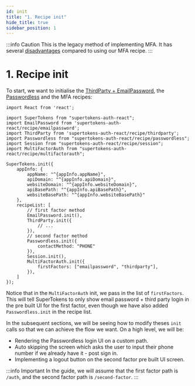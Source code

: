 ```yaml
---
id: init
title: "1. Recipe init"
hide_title: true
sidebar_position: 1
---
```



:::info Caution
This is the legacy method of implementing MFA. It has several [disadvantages](../legacy-vs-new) compared to using our MFA recipe.
:::

# 1. Recipe init

To start, we want to initialise the [ThirdParty + EmailPassword](https://supertokens.com/docs/thirdpartyemailpassword/quick-setup/frontend), the [Passwordless](https://supertokens.com/docs/passwordless/quick-setup/frontend) and the MFA recipes:

<AppInfoForm />

```tsx
import React from 'react';

import SuperTokens from "supertokens-auth-react";
import EmailPassword from 'supertokens-auth-react/recipe/emailpassword';
import ThirdParty from 'supertokens-auth-react/recipe/thirdparty';
import Passwordless from "supertokens-auth-react/recipe/passwordless";
import Session from "supertokens-auth-react/recipe/session";
import MultiFactorAuth from "supertokens-auth-react/recipe/multifactorauth";

SuperTokens.init({
    appInfo: {
        appName: "^{appInfo.appName}",
        apiDomain: "^{appInfo.apiDomain}",
        websiteDomain: "^{appInfo.websiteDomain}",
        apiBasePath: "^{appInfo.apiBasePath}",
        websiteBasePath: "^{appInfo.websiteBasePath}"
    },
    recipeList: [
        // first factor method
        EmailPassword.init(),
        ThirdParty.init({
            // ...
        }),
        // second factor method
        Passwordless.init({
            contactMethod: "PHONE"
        }),
        Session.init(),
        MultiFactorAuth.init({
            firstFactors: ["emailpassword", "thirdparty"],
        }),
    ]
});
```

Notice that in the `MultiFactorAuth` init, we pass in the list of `firstFactors`. This will tell SuperTokens to only show email password + third party login in the pre built UI for the first factor, even though we have also added `Passwordless.init` in the recipe list.

In the subsequent sections, we will be seeing how to modify theses `init` calls so that we can achieve the flow we want. On a high level, we will be:
- Rendering the Passwordless login UI on a custom path.
- Auto skipping the screen which asks the user to input their phone number if we already have it - post sign in.
- Implementing a logout button on the second factor pre built UI screen.

:::info Important
In the guide, we will assume that the first factor path is `/auth`, and the second factor path is `/second-factor`.
:::

